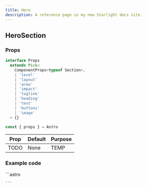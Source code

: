 ```yaml
---
title: Hero
description: A reference page in my new Starlight docs site.
---
```



## HeroSection

### Props
```ts
interface Props
  extends Pick<
    ComponentProps<typeof Section>,
    | 'level'
    | 'layout'
    | 'area'
    | 'impact'
    | 'tagline'
    | 'heading'
    | 'text'
    | 'buttons'
    | 'image'
  > {}

const { props } = Astro
```

| Prop  | Default | Purpose |
| ----  | ------- | ------- |
| TODO  | None    | TEMP    |

### Example code
<Tabs>
  <TabItem label="Self-closing">
    ```astro

    ```
  </TabItem>
</Tabs>

